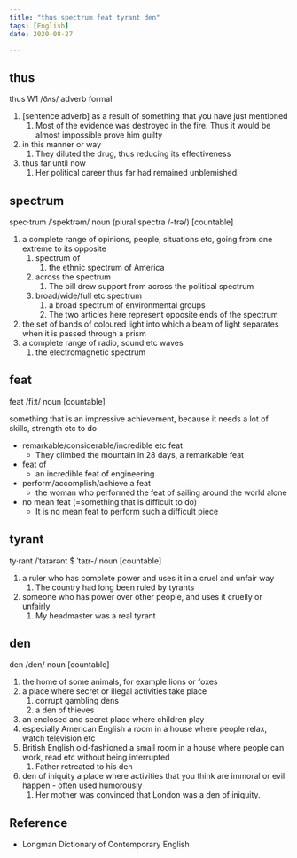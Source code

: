 ```yaml
---
title: "thus spectrum feat tyrant den"
tags: [English]
date: 2020-08-27

---
```


## thus

thus W1 /ðʌs/ adverb formal

1. [sentence adverb] as a result of something that you have just mentioned
   1. Most of the evidence was destroyed in the fire. Thus it would be almost impossible
      prove him guilty
2. in this manner or way
   1. They diluted the drug, thus reducing its effectiveness
3. thus far until now
   1. Her political career thus far had remained unblemished.

## spectrum

spec·trum /ˈspektrəm/ noun (plural spectra /-trə/) [countable]

1. a complete range of opinions, people, situations etc, going from one extreme to its opposite
   1. spectrum of
      1. the ethnic spectrum of America
   2. across the spectrum
      1. The bill drew support from across the political spectrum
   3. broad/wide/full etc spectrum
      1. a broad spectrum of environmental groups
      2. The two articles here represent opposite ends of the spectrum
2. the set of bands of coloured light into which a beam of light separates when it is
   passed through a prism
3. a complete range of radio, sound etc waves
   1. the electromagnetic spectrum

## feat

feat /fiːt/ noun [countable]

something that is an impressive achievement, because it needs a lot of skills, strength
etc to do

- remarkable/considerable/incredible etc feat
  - They climbed the mountain in 28 days, a remarkable feat
- feat of
  - an incredible feat of engineering
- perform/accomplish/achieve a feat
  - the woman who performed the feat of sailing around the world alone
- no mean feat (=something that is difficult to do)
  - It is no mean feat to perform such a difficult piece

## tyrant

ty·rant /ˈtaɪərənt $ ˈtaɪr-/ noun [countable]

1. a ruler who has complete power and uses it in a cruel and unfair way
   1. The country had long been ruled by tyrants
2. someone who has power over other people, and uses it cruelly or unfairly
   1. My headmaster was a real tyrant

## den

den /den/ noun [countable]

1. the home of some animals, for example lions or foxes
2. a place where secret or illegal activities take place
   1. corrupt gambling dens
   2. a den of thieves
3. an enclosed and secret place where children play
4. especially American English a room in a house where people relax, watch television etc
5. British English old-fashioned a small room in a house where people can work, read etc
   without being interrupted
   1. Father retreated to his den
6. den of iniquity a place where activities that you think are immoral or evil happen -
   often used humorously
   1. Her mother was convinced that London was a den of iniquity.

## Reference

- Longman Dictionary of Contemporary English
